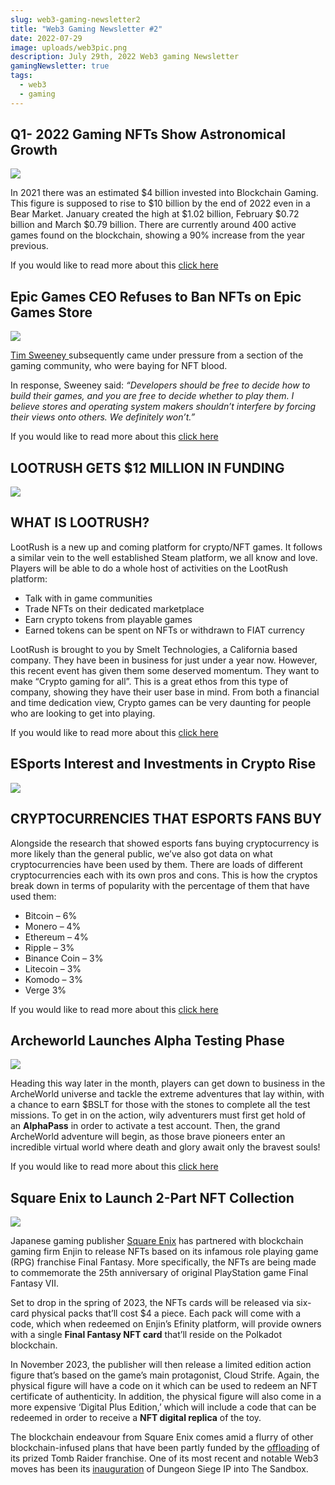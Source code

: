 ```yaml
---
slug: web3-gaming-newsletter2
title: "Web3 Gaming Newsletter #2"
date: 2022-07-29
image: uploads/web3pic.png
description: July 29th, 2022 Web3 gaming Newsletter
gamingNewsletter: true
tags:
  - web3
  - gaming
---
```


## Q1- 2022 Gaming NFTs Show Astronomical Growth

![](uploads/sandbox.jpg)

In 2021 there was an estimated $4 billion invested into Blockchain Gaming. This figure is supposed to rise to $10 billion by the end of 2022 even in a Bear Market. January created the high at $1.02 billion, February $0.72 billion and March $0.79 billion. There are currently around 400 active games found on the blockchain, showing a 90% increase from the year previous.

If you would like to read more about this [click here](https://www.esports.net/news/q1-show-astronomical-investment-growth/)

## Epic Games CEO Refuses to Ban NFTs on Epic Games Store

![](uploads/epic-games-768x432.jpg)

[Tim Sweeney ](<https://en.wikipedia.org/wiki/Tim_Sweeney_(game_developer)>)subsequently came under pressure from a section of the gaming community, who were baying for NFT blood.

In response, Sweeney said: *“Developers should be free to decide how to build their games, and you are free to decide whether to play them. I believe stores and operating system makers shouldn’t interfere by forcing their views onto others. We definitely won’t.”*

If you would like to read more about this [click here](https://nftnewstoday.com/2022/07/24/epic-games-ceo-tim-sweeney-refuses-to-ban-nfts-on-epic-games-store/)

## LOOTRUSH GETS $12 MILLION IN FUNDING

![](uploads/lootrush.jpg)

## WHAT IS LOOTRUSH?

LootRush is a new up and coming platform for crypto/NFT games. It follows a similar vein to the well established Steam platform, we all know and love. Players will be able to do a whole host of activities on the LootRush platform:

- Talk with in game communities
- Trade NFTs on their dedicated marketplace
- Earn crypto tokens from playable games
- Earned tokens can be spent on NFTs or withdrawn to FIAT currency

LootRush is brought to you by Smelt Technologies, a California based company. They have been in business for just under a year now. However, this recent event has given them some deserved momentum. They want to make “Crypto gaming for all”. This is a great ethos from this type of company, showing they have their user base in mind. From both a financial and time dedication view, Crypto games can be very daunting for people who are looking to get into playing.[](https://www.esports.net/news/crypto-gaming/lootrush-gets-12-miliion-funding/)

If you would like to read more about this [click here](https://www.esports.net/news/crypto-gaming/lootrush-gets-12-miliion-funding/)

## ESports Interest and Investments in Crypto Rise

![](uploads/esports-fans.jpg)

## **CRYPTOCURRENCIES THAT ESPORTS FANS BUY**

Alongside the research that showed esports fans buying cryptocurrency is more likely than the general public, we’ve also got data on what cryptocurrencies have been used by them. There are loads of different cryptocurrencies each with its own pros and cons. This is how the cryptos break down in terms of popularity with the percentage of them that have used them:

- Bitcoin – 6%
- Monero – 4%
- Ethereum – 4%
- Ripple – 3%
- Binance Coin – 3%
- Litecoin – 3%
- Komodo – 3%
- Verge 3%

<!--EndFragment-->

If you would like to read more about this [click here](https://www.esports.net/news/esports-fans-buying-cryptocurrency-on-the-rise-according-to-poll/)

## Archeworld Launches Alpha Testing Phase

![](uploads/join-the-action-as-archeworld-launches-its-alpha-testing-phase2.jpg)

Heading this way later in the month, players can get down to business in the ArcheWorld universe and tackle the extreme adventures that lay within, with a chance to earn $BSLT for those with the stones to complete all the test missions. To get in on the action, wily adventurers must first get hold of an **AlphaPass** in order to activate a test account. Then, the grand ArcheWorld adventure will begin, as those brave pioneers enter an incredible virtual world where death and glory await only the bravest souls!

If you would like to read more about this [click here](https://nftplazas.com/archeworld-alpha-testing-phase/)

## Square Enix to Launch 2-Part NFT Collection

![](uploads/square-enix-to-launch-two-part-final-fantasy-nfts.jpg)

Japanese gaming publisher [Square Enix](https://twitter.com/SquareEnix) has partnered with blockchain gaming firm Enjin to release NFTs based on its infamous role playing game (RPG) franchise Final Fantasy. More specifically, the NFTs are being made to commemorate the 25th anniversary of original PlayStation game Final Fantasy VII.

Set to drop in the spring of 2023, the NFTs cards will be released via six-card physical packs that’ll cost $4 a piece. Each pack will come with a code, which when redeemed on Enjin’s Efinity platform, will provide owners with a single **Final Fantasy NFT card** that’ll reside on the Polkadot blockchain.

In November 2023, the publisher will then release a limited edition action figure that’s based on the game’s main protagonist, Cloud Strife. Again, the physical figure will have a code on it which can be used to redeem an NFT certificate of authenticity. In addition, the physical figure will also come in a more expensive ‘Digital Plus Edition,’ which will include a code that can be redeemed in order to receive a **NFT digital replica** of the toy.

The blockchain endeavour from Square Enix comes amid a flurry of other blockchain-infused plans that have been partly funded by the [offloading](https://nftplazas.com/square-enix-offloads-tomb-raider-to-fund-blockchain-initiatives/) of its prized Tomb Raider franchise. One of its most recent and notable Web3 moves has been its [inauguration](https://nftplazas.com/rpg-dungeon-siege-ip-added-to-the-sandbox/) of Dungeon Siege IP into The Sandbox.
